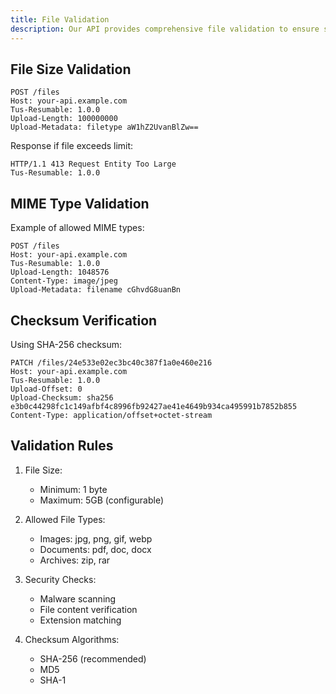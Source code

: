 ```yaml
---
title: File Validation
description: Our API provides comprehensive file validation to ensure secure and reliable uploads.
---
```


## File Size Validation

```http
POST /files
Host: your-api.example.com
Tus-Resumable: 1.0.0
Upload-Length: 100000000
Upload-Metadata: filetype aW1hZ2UvanBlZw==
```

Response if file exceeds limit:

```http
HTTP/1.1 413 Request Entity Too Large
Tus-Resumable: 1.0.0
```

## MIME Type Validation

Example of allowed MIME types:

```http
POST /files
Host: your-api.example.com
Tus-Resumable: 1.0.0
Upload-Length: 1048576
Content-Type: image/jpeg
Upload-Metadata: filename cGhvdG8uanBn
```

## Checksum Verification

Using SHA-256 checksum:

```http
PATCH /files/24e533e02ec3bc40c387f1a0e460e216
Host: your-api.example.com
Tus-Resumable: 1.0.0
Upload-Offset: 0
Upload-Checksum: sha256 e3b0c44298fc1c149afbf4c8996fb92427ae41e4649b934ca495991b7852b855
Content-Type: application/offset+octet-stream
```

## Validation Rules

1. File Size:

   - Minimum: 1 byte
   - Maximum: 5GB (configurable)

2. Allowed File Types:
   - Images: jpg, png, gif, webp
   - Documents: pdf, doc, docx
   - Archives: zip, rar
3. Security Checks:

   - Malware scanning
   - File content verification
   - Extension matching

4. Checksum Algorithms:
   - SHA-256 (recommended)
   - MD5
   - SHA-1

